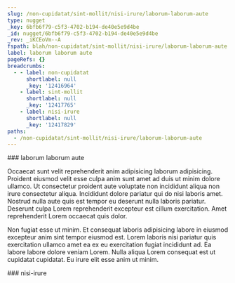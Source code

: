 ```yaml
---
slug: /non-cupidatat/sint-mollit/nisi-irure/laborum-laborum-aute
type: nugget
_key: 6bfb6f79-c5f3-4702-b194-de40e5e9d4be
_id: nugget/6bfb6f79-c5f3-4702-b194-de40e5e9d4be
_rev: _iKCEoVm--A
fspath: blah/non-cupidatat/sint-mollit/nisi-irure/laborum-laborum-aute.md
label: laborum laborum aute
pageRefs: {}
breadcrumbs:
  - - label: non-cupidatat
      shortlabel: null
      _key: '12416964'
    - label: sint-mollit
      shortlabel: null
      _key: '12417765'
    - label: nisi-irure
      shortlabel: null
      _key: '12417829'
paths:
  - /non-cupidatat/sint-mollit/nisi-irure/laborum-laborum-aute
---
```


<NuggetArea>
<Nugget slug="/non-cupidatat/sint-mollit/nisi-irure/laborum-laborum-aute" type="nugget" _key="6bfb6f79-c5f3-4702-b194-de40e5e9d4be" _id="nugget/6bfb6f79-c5f3-4702-b194-de40e5e9d4be" _rev="_iKCEoVm--A" fspath="blah/non-cupidatat/sint-mollit/nisi-irure/laborum-laborum-aute.md" label="laborum laborum aute" paths="/non-cupidatat/sint-mollit/nisi-irure/laborum-laborum-aute">
<NuggetBody>
### laborum laborum aute

Occaecat sunt velit reprehenderit anim adipisicing laborum adipisicing. Proident eiusmod velit esse culpa anim sunt amet ad duis ut minim dolore ullamco. Ut consectetur proident aute voluptate non incididunt aliqua non irure consectetur aliqua. Incididunt dolore pariatur qui do nisi laboris amet. Nostrud nulla aute quis est tempor eu deserunt nulla laboris pariatur. Deserunt culpa Lorem reprehenderit excepteur est cillum exercitation. Amet reprehenderit Lorem occaecat quis dolor.

Non fugiat esse ut minim. Et consequat laboris adipisicing labore in eiusmod excepteur anim sint tempor eiusmod est. Lorem laboris nisi pariatur quis exercitation ullamco amet ea ex eu exercitation fugiat incididunt ad. Ea labore labore dolore veniam Lorem. Nulla aliqua Lorem consequat est ut cupidatat cupidatat. Eu irure elit esse anim ut minim.

</NuggetBody>
<Breadcrumbs>
<Crumbs>
<Crumb _key="12416964" label="non-cupidatat" /><Crumb _key="12417765" label="sint-mollit" /><Crumb _key="12417829" label="nisi-irure" />
</Crumbs>
</Breadcrumbs>
</Nugget>

<NuggetsInbound>
</NuggetsInbound>
<NuggetsOutbound>
</NuggetsOutbound>
</NuggetArea>
<PassagesInbound>
<Passage direction="inbound" type="passage" _key="12417829" _id="passage/12417829" _rev="_iKCEoVm--_" label="nisi-irure" passage="nisi-irure" fspath="blah/non-cupidatat/sint-mollit/nisi-irure" paths="/non-cupidatat/sint-mollit/nisi-irure" slug="/non-cupidatat/sint-mollit/nisi-irure">
<NuggetBody>
### nisi-irure

</NuggetBody>
<Breadcrumbs>
<Crumbs>
<Crumb _key="12416964" label="non-cupidatat" /><Crumb _key="12417765" label="sint-mollit" />
</Crumbs>
</Breadcrumbs>
</Passage>

</PassagesInbound>
<PassagesOutbound>
</PassagesOutbound>